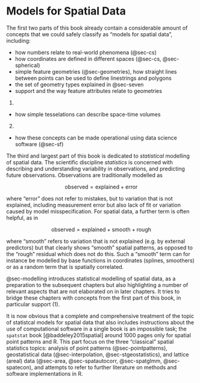 # Models for Spatial Data

The first two parts of this book already contain a considerable
amount of concepts that we could safely classify as "models for
spatial data", including:

* how numbers relate to real-world phenomena (@sec-cs)
* how coordinates are defined in different spaces (@sec-cs, @sec-spherical)
* simple feature geometries (@sec-geometries), how straight lines
  between points can be used to define linestrings and polygons
* the set of geometry types explained in @sec-seven
* support and the way feature attributes relate to geometries
(@sec-featureattributes)
* how simple tesselations can describe space-time volumes
(@sec-datacube)
* how these concepts can be made operational using data science
  software (@sec-sf)

The third and largest part of this book is dedicated to _statistical_
modelling of spatial data. The scientific discipline _statistics_
is concerned with describing and understanding variability in
observations, and predicting future observations. Observations are
traditionally modelled as

$$\mbox{observed}=\mbox{explained}+\mbox{error}$$

where "error" does not refer to mistakes, but to variation that is
not explained, including measurement error but also lack of fit or
variation caused by model misspecification. For spatial data, a
further term is often helpful, as in

$$\mbox{observed}=\mbox{explained} + \mbox{smooth} + \mbox{rough}$$

where "smooth" refers to variation that is not explained (e.g.
by external predictors) but that clearly shows "smooth" spatial
patterns, as opposed to the "rough" residual which does not do this.
Such a "smooth" term can for instance be modelled by base functions
in coordinates (splines, smoothers) or as a random term that is
spatially correlated.

@sec-modelling introduces statistical modelling of spatial data, as a
preparation to the subsequent chapters but also highlighting a number
of relevant aspects that are not elaborated on in later chapters. It
tries to bridge these chapters with concepts from the first part
of this book, in particular support (@sec-featureattributes).

It is now obvious that a complete and comprehensive treatment of
the topic of statistcal models for spatial data that also includes
instructions about the use of computational software in a single book
is an impossible task; the `spatstat` book [@baddeley2015spatial]
around 1000 pages only for spatial point patterns and R.  This part
focus on the three "classical" spatial statistics topics: analysis
of point patterns (@sec-pointpatterns), geostatistical data
(@sec-interpolation, @sec-stgeostatistics), and lattice (areal)
data (@sec-area, @sec-spatautocorr, @sec-spatglmm, @sec-spatecon),
and attempts to refer to further literature on methods and software
implementations in R.
